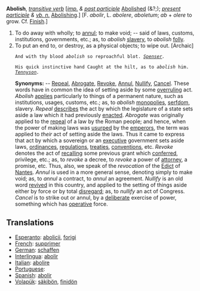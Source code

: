 '''Abolish''', ''[[transitive verb (part of speech)|transitive verb]]'' [''[[imp. (part of speech)|imp.]] & [[past participle (part of speech)|past participle]]'' [[Abolished]] (&?;); ''[[present participle (part of speech)|present participle]] & [[vb. n. (part of speech)|vb. n.]]'' [[Abolishing]].] [F. ''abolir'', L. ''abolere'', ''aboletum''; ''ab'' + ''olere'' to grow. Cf. [[Finish]].]

<ol>
<li>To do away with wholly; to [[annul]]; to make void; -- said of laws, customs, institutions, governments, etc.; as, to ''abolish'' [[slavery]], to ''abolish'' [[folly]].

<li> To put an end to, or destroy, as a physical objects; to wipe out. [Archaic]

<code>And with thy blood ''abolish'' so reproachful blot. ''[[Spenser (source)|Spenser]].''</code>

<code>His quick instinctive hand Caught at the hilt, as to ''abolish'' him. ''[[Tennyson (source)|Tennyson]].''</code>

'''Synonyms:''' -- [[Repeal]], [[Abrogate]], [[Revoke]], [[Annul]], [[Nullify]], [[Cancel]]. These words have in common the idea of setting aside by some [[overruling]] act. ''Abolish'' [[applies]] particularly to things of a permanent nature, such as institutions, usages, customs, etc.; as, to ''abolish'' [[monopolies]], [[serfdom]], slavery. ''Repeal'' [[describes]] the act by which the legislature of a state sets aside a law which it had previously [[enacted]]. ''Abrogate'' was originally applied to the [[repeal]] of a law by the Roman people; and hence, when the power of making laws was [[usurped]] by the [[emperors]], the term was applied to ''their'' act of setting aside the laws. Thus it came to express that act by which a sovereign or an [[executive]] government sets aside laws, [[ordinances]], [[regulations]], [[treaties]], [[conventions]], etc. ''Revoke'' denotes the act of [[recalling]] some previous grant which [[conferred]], privilege, etc.; as, to ''revoke'' a decree, to ''revoke'' a power of [[attorney]], a promise, etc. Thus, also, we speak of the ''revocation'' of the [[Edict]] of [[Nantes]]. ''Annul'' is used in a more general sense, denoting simply to make void; as, to ''annul'' a contract, to ''annul'' an agreement. ''Nullify'' is an old word [[revived]] in this country, and applied to the setting of things aside either by force or by total [[disregard]]; as, to ''nullify'' an act of Congress. ''Cancel'' is to strike out or annul, by a [[deliberate]] exercise of power, something which has [[operative]] force.
</ol>

== Translations ==

*[[Esperanto]]: [[abolicii]], [[forigi]]
*[[French]]: [[supprimer]]
*[[German]]: [[schaffen]]
*[[Interlingua]]: [[abolir]]
*[[Italian]]: [[abolire]]
*[[Portuguese]]: [[]]
*[[Spanish]]: [[abolir]]
*[[Volapük]]: [[säkibön]], [[finidön]]